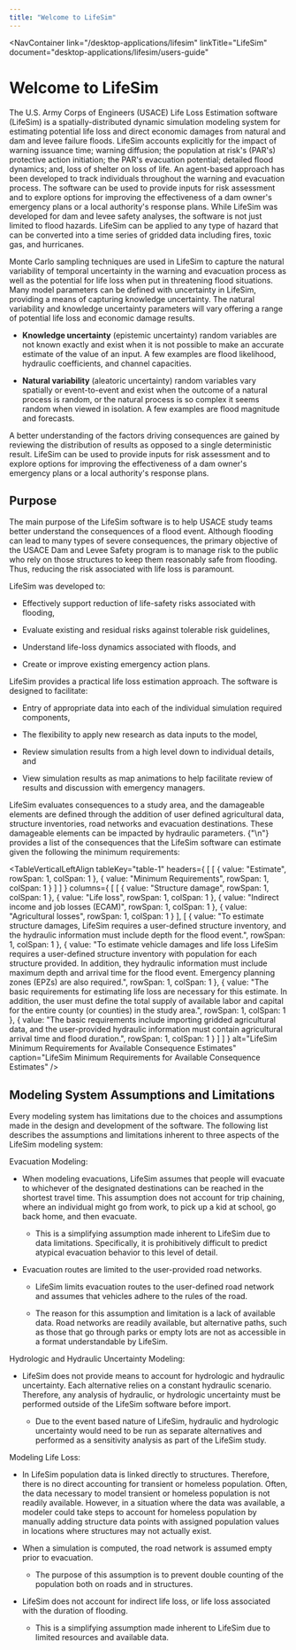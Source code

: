 ```yaml
---
title: "Welcome to LifeSim"
---
```



<NavContainer 
  link="/desktop-applications/lifesim"
  linkTitle="LifeSim"
  document="desktop-applications/lifesim/users-guide"
></NavContainer>

# Welcome to LifeSim

The U.S. Army Corps of Engineers (USACE) Life Loss Estimation software (LifeSim) is a spatially-distributed dynamic simulation modeling system for
estimating potential life loss and direct economic damages from natural and dam and levee failure floods. LifeSim accounts explicitly for the impact
of warning issuance time; warning diffusion; the population at risk's (PAR's) protective action initiation; the PAR's evacuation potential; detailed
flood dynamics; and, loss of shelter on loss of life. An agent-based approach has been developed to track individuals throughout the warning and
evacuation process. The software can be used to provide inputs for risk assessment and to explore options for improving the effectiveness of a dam
owner's emergency plans or a local authority's response plans. While LifeSim was developed for dam and levee safety analyses, the software is not just
limited to flood hazards. LifeSim can be applied to any type of hazard that can be converted into a time series of gridded data including fires,
toxic gas, and hurricanes.

Monte Carlo sampling techniques are used in LifeSim to capture the natural variability of temporal uncertainty in the warning and evacuation process
as well as the potential for life loss when put in threatening flood situations. Many model parameters can be defined with uncertainty in LifeSim,
providing a means of capturing knowledge uncertainty. The natural variability and knowledge uncertainty parameters will vary offering a range of
potential life loss and economic damage results.

- <strong>Knowledge uncertainty</strong> (epistemic uncertainty) random variables are not known exactly and exist when it is not possible to make an
accurate estimate of the value of an input. A few examples are flood likelihood, hydraulic coefficients, and channel capacities.

- <strong>Natural variability</strong> (aleatoric uncertainty) random variables vary spatially or event-to-event and exist when the outcome of a
natural process is random, or the natural process is so complex it seems random when viewed in isolation. A few examples are flood magnitude and
forecasts.

A better understanding of the factors driving consequences are gained by reviewing the distribution of results as opposed to a single deterministic
result. LifeSim can be used to provide inputs for risk assessment and to explore options for improving the effectiveness of a dam owner's emergency
plans or a local authority's response plans.

## Purpose

The main purpose of the LifeSim software is to help USACE study teams better understand the consequences of a flood event. Although flooding can lead
to many types of severe consequences, the primary objective of the USACE Dam and Levee Safety program is to manage risk to the public who rely on
those structures to keep them reasonably safe from flooding. Thus, reducing the risk associated with life loss is paramount.

LifeSim was developed to:

- Effectively support reduction of life-safety risks associated with flooding,

- Evaluate existing and residual risks against tolerable risk guidelines,

- Understand life-loss dynamics associated with floods, and

- Create or improve existing emergency action plans.

LifeSim provides a practical life loss estimation approach. The software is designed to facilitate:

- Entry of appropriate data into each of the individual simulation required components,

- The flexibility to apply new research as data inputs to the model,

- Review simulation results from a high level down to individual details, and

- View simulation results as map animations to help facilitate review of results and discussion with emergency managers.

LifeSim evaluates consequences to a study area, and the damageable elements are defined through the addition of user defined agricultural data,
structure inventories, road networks and evacuation destinations. These damageable elements can be impacted by hydraulic parameters.
{"\n"}<TableReference tableKey="table-1" /> provides a list of the consequences that the LifeSim software can estimate given the following the minimum
requirements:

<TableVerticalLeftAlign
  tableKey="table-1"
  headers={
[
    [
      { value: "Estimate", rowSpan: 1, colSpan: 1 },
      { value: "Minimum Requirements", rowSpan: 1, colSpan: 1 }
    ]
  ]
  }
  columns={
[
    [
      { value: "Structure damage", rowSpan: 1, colSpan: 1 },
      { value: "Life loss", rowSpan: 1, colSpan: 1 },
      { value: "Indirect income and job losses (ECAM)", rowSpan: 1, colSpan: 1 },
      { value: "Agricultural losses", rowSpan: 1, colSpan: 1 }
    ],
    [
      { value: "To estimate structure damages, LifeSim requires a user-defined structure inventory, and the hydraulic information must include depth for the flood event.", rowSpan: 1, colSpan: 1 },
      { value: "To estimate vehicle damages and life loss LifeSim requires a user-defined structure inventory with population for each structure provided. In addition, they hydraulic information must include maximum depth and arrival time for the flood event. Emergency planning zones (EPZs) are also required.", rowSpan: 1, colSpan: 1 },
      { value: "The basic requirements for estimating life loss are necessary for this estimate. In addition, the user must define the total supply of available labor and capital for the entire county (or counties) in the study area.", rowSpan: 1, colSpan: 1 },
      { value: "The basic requirements include importing gridded agricultural data, and the user-provided hydraulic information must contain agricultural arrival time and flood duration.", rowSpan: 1, colSpan: 1 }
    ]
  ]
  }
  alt="LifeSim Minimum Requirements for Available Consequence Estimates"
  caption="LifeSim Minimum Requirements for Available Consequence Estimates"
/>

## Modeling System Assumptions and Limitations

Every modeling system has limitations due to the choices and assumptions made in the design and development of the software. The following list
describes the assumptions and limitations inherent to three aspects of the LifeSim modeling system:

Evacuation Modeling:

- When modeling evacuations, LifeSim assumes that people will evacuate to whichever of the designated destinations can be reached in the shortest
  travel time. This assumption does not account for trip chaining, where an individual might go from work, to pick up a kid at school, go back home, and
  then evacuate.

  - This is a simplifying assumption made inherent to LifeSim due to data limitations. Specifically, it is prohibitively difficult to predict atypical
    evacuation behavior to this level of detail.

- Evacuation routes are limited to the user-provided road networks.

  - LifeSim limits evacuation routes to the user-defined road network and assumes that vehicles adhere to the rules of the road.

  - The reason for this assumption and limitation is a lack of available data. Road networks are readily available, but alternative paths, such as
    those that go through parks or empty lots are not as accessible in a format understandable by LifeSim.

Hydrologic and Hydraulic Uncertainty Modeling:

- LifeSim does not provide means to account for hydrologic and hydraulic uncertainty. Each alternative relies on a constant hydraulic scenario.
  Therefore, any analysis of hydraulic, or hydrologic uncertainty must be performed outside of the LifeSim software before import.

  - Due to the event based nature of LifeSim, hydraulic and hydrologic uncertainty would need to be run as separate alternatives and performed as a
    sensitivity analysis as part of the LifeSim study.

Modeling Life Loss:

- In LifeSim population data is linked directly to structures. Therefore, there is no direct accounting for transient or homeless population. Often,
  the data necessary to model transient or homeless population is not readily available. However, in a situation where the data was available, a modeler
  could take steps to account for homeless population by manually adding structure data points with assigned population values in locations where
  structures may not actually exist.

- When a simulation is computed, the road network is assumed empty prior to evacuation.

  - The purpose of this assumption is to prevent double counting of the population both on roads and in structures.

- LifeSim does not account for indirect life loss, or life loss associated with the duration of flooding.

  - This is a simplifying assumption made inherent to LifeSim due to limited resources and available data.

<CitationFootnote />
